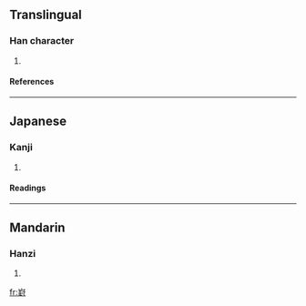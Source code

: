 ==Translingual==
===Han character===
{{Han char|rn=46|rad=山|as=09|sn=12|four=2214<sub>7</sub>|canj=山土土戈 (UGGI)}}
# {{defn|Han|sort=山09}}
====References====
{{Han ref|kx=0315.260|dkj=08249|dj=0616.170|hdz=10784.130|uh=5D36|ud=23862|bh=D8EF|bd=55535}}
----
==Japanese==
===Kanji===
{{ja-kanji|grade=|rs=山09}}
# {{defn|Japanese}} 
====Readings====
{{ja-readings|on=[[ほう]] (hō), [[ふ]] (fu)|kun=}}
----
==Mandarin==
===Hanzi===
{{cmn-hanzi|pin=[[fēng]] (feng1)|wg=feng<sup>1</sup>}}
# {{defn|Mandarin}}

[[fr:崶]]